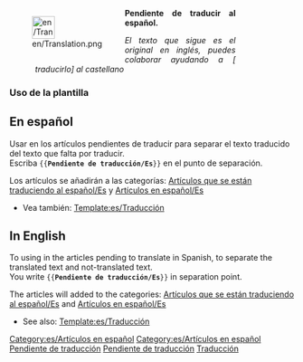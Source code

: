 <noinclude></noinclude><div style="width: 400px; margin: .5cm 0; clear: both"><div style="float: left">[[File:en/Translation.png|40px|left]]</div>
<div class="plainlinks" style="margin-left: 1.2cm; text-align: justify"><p style="border-bottom: 1px solid #8888aa">'''Pendiente de traducir al español.'''</p>
<p style="font-size: 90%">''El texto que sigue es el original en inglés, puedes colaborar ayudando a [{{fullurl:{{FULLPAGENAME}}|action=edit}} traducirlo] al castellano''</p></div></div>
<includeonly>{{{1|[[Category:es/Artículos que se están traduciendo al español]]}}}[[Category:es/Artículos en español]]</includeonly><noinclude>
===Uso de la plantilla===
==En español==
Usar en los artículos pendientes de traducir para separar el texto traducido del texto que falta por traducir.<br/>
Escriba <code><nowiki>{{</nowiki>'''Pendiente de traducción/Es'''<nowiki>}}</nowiki></code> en el punto de separación.

Los artículos se añadirán a las categorías: [[:Category:es/Artículos que se están traduciendo al español|Artículos que se están traduciendo al español/Es]] y [[:Category:es/Artículos en español|Artículos en español/Es]]

* Vea también: [[Template:es/Traducción]]

==In English==
To using in the articles pending to translate in Spanish, to separate the translated text and not-translated text.<br/>
You write <code><nowiki>{{</nowiki>'''Pendiente de traducción/Es'''<nowiki>}}</nowiki></code> in separation point.

The articles will added to the categories: [[:Category:es/Artículos que se están traduciendo al español|Artículos que se están traduciendo al español/Es]] and [[:Category:es/Artículos en español|Artículos en español/Es]]

*See also: [[Template:es/Traducción]]

[[Category:es/Artículos en español]][[Category:es/Cajas de mensajes|Pendiente de traducción]][[Category:es/Plantillas|Pendiente de traducción]][[Category:es/Traducción|Traducción]]
</noinclude>
